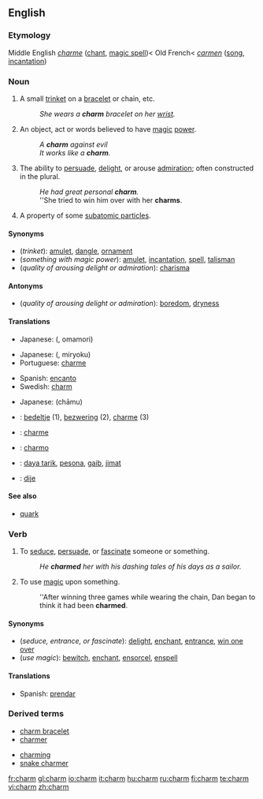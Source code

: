 ==English==

===Etymology===
Middle English ''[[charme]]'' ([[chant]], [[magic spell]])< Old French< {{L.}} ''[[carmen]]'' ([[song]], [[incantation]])

===Noun===
{{en-noun}}

# A small [[trinket]] on a [[bracelet]] or chain, etc.
#:''She wears a '''charm''' bracelet on her [[wrist]].''
# An object, act or words believed to have [[magic]] [[power]].
#:''A '''charm''' against evil''
#:''It works like a '''charm'''.''
# The ability to [[persuade]], [[delight]], or arouse [[admiration]]; often constructed in the plural.
#:''He had great personal '''charm'''.''
#:''She tried to win him over with her '''charms'''.
# {{physics}} A property of some [[subatomic particle]]s.

====Synonyms====
*(''trinket''): [[amulet]], [[dangle]], [[ornament]]
*(''something with magic power''): [[amulet]], [[incantation]], [[spell]], [[talisman]]
*(''quality of arousing delight or admiration''): [[charisma]]

====Antonyms====
*(''quality of arousing delight or admiration''): [[boredom]], [[dryness]]

====Translations====
{{trans-top|trinket}}
{{trans-mid}}
{{trans-bottom}}

{{trans-top|something with magic power}}
*Japanese: {{Jpan|[[お守り]]}} ({{Jpan|[[おまもり]]}}, omamori)
{{trans-mid}}
{{trans-bottom}}

{{trans-top|quality of inspiring delight or admiration}}
*Japanese: {{Jpan|[[魅力]]}} ({{Jpan|[[みりょく]]}}, miryoku)
*Portuguese: [[charme]] {{m}}
{{trans-mid}}
*Spanish: [[encanto]] {{m}}
*Swedish: [[charm]]
{{trans-bottom}}

{{trans-top|property of subatomic particle}}
*Japanese: {{Jpan|[[チャーム]]}} (chāmu)
{{trans-mid}}
{{trans-bottom}}

{{checktrans-top}}
*{{ttbc|Dutch}}: [[bedeltje]] (1), [[bezwering]] (2), [[charme]] (3)
*{{ttbc|French}}: [[charme]]
*{{ttbc|Ido}}: [[charmo]]
{{trans-mid}}
*{{ttbc|Indonesian}}: [[daya tarik]], [[pesona]], [[gaib]], [[jimat]]
*{{ttbc|Spanish}}: [[dije]] {{m}}
{{trans-bottom}}

====See also====
*[[quark]]

===Verb===
{{en-verb}}

# To [[seduce]], [[persuade]], or [[fascinate]] someone or something.
#:''He '''charmed''' her with his dashing tales of his days as a sailor.''
# {{transitive}} To use [[magic]] upon something.
#:''After winning three games while wearing the chain, Dan began to think it had been '''charmed'''.

====Synonyms====
*(''seduce, entrance, or fascinate''): [[delight]], [[enchant]], [[entrance]], [[win one over]]
*(''use magic''): [[bewitch]], [[enchant]], [[ensorcel]], [[enspell]]

====Translations====
*Spanish: [[prendar]]

===Derived terms===
{{top}}
*[[charm bracelet]]
*[[charmer]]
{{mid}}
*[[charming]]
*[[snake charmer]]
{{bottom}}

[[fr:charm]]
[[gl:charm]]
[[io:charm]]
[[it:charm]]
[[hu:charm]]
[[ru:charm]]
[[fi:charm]]
[[te:charm]]
[[vi:charm]]
[[zh:charm]]